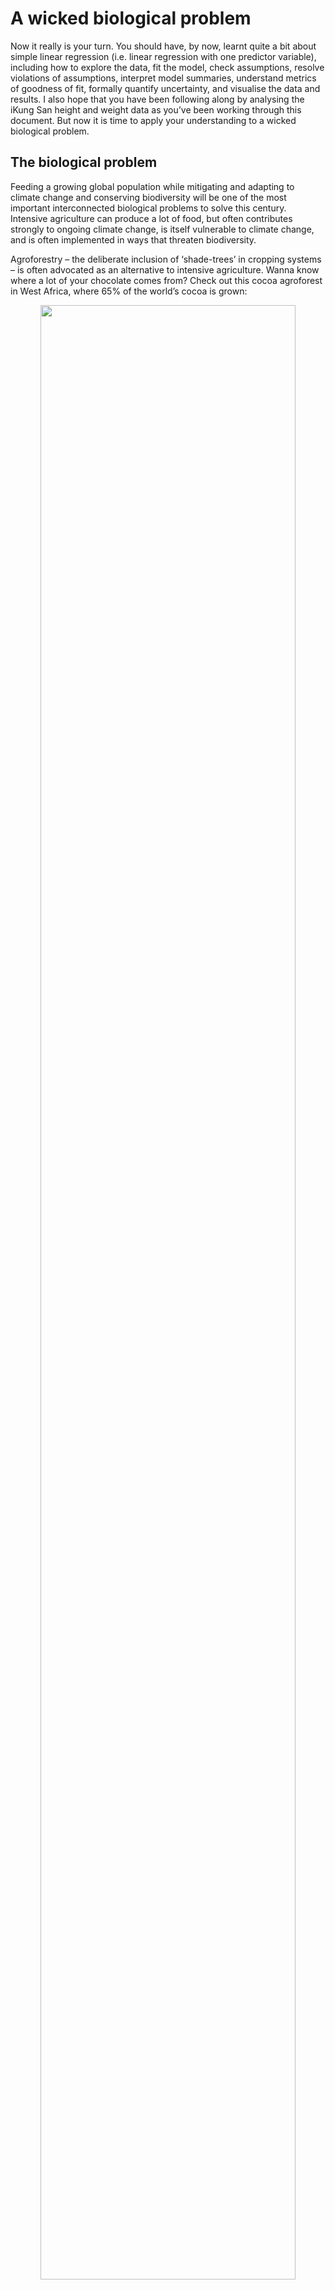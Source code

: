 # A wicked biological problem {#chap7}

Now it really is your turn. You should have, by now, learnt quite a bit about simple linear regression (i.e. linear regression with one predictor variable), including how to explore the data, fit the model, check assumptions, resolve violations of assumptions, interpret model summaries, understand metrics of goodness of fit, formally quantify uncertainty, and visualise the data and results. I also hope that you have been following along by analysing the iKung San height and weight data as you've been working through this document. But now it is time to apply your understanding to a wicked biological problem.

## The biological problem
Feeding a growing global population while mitigating and adapting to climate change and conserving biodiversity will be one of the most important interconnected biological problems to solve this century. Intensive agriculture can produce a lot of food, but often contributes strongly to ongoing climate change, is itself vulnerable to climate change, and is often implemented in ways that threaten biodiversity. 

Agroforestry – the deliberate inclusion of ‘shade-trees’ in cropping systems – is often advocated as an alternative to intensive agriculture. Wanna know where a lot of your chocolate comes from? Check out this cocoa agroforest in West Africa, where 65% of the world's cocoa is grown:

<center>![](pics/P1070137.jpg){width=90%}</center>
\
\
Advocates for agroforests insist that agroforestry will mitigate climate change (by storing more carbon), assist with adaptation to climate change (by reducing temperatures experienced by crops), improve soil fertility and therefore agricultural yield (by increasing soil nitrogen and phosphorous, for example), and increase biodiversity (by providing habitat). However, critics of agroforests note that yields of crops under shade trees will be lower because of competition between shade trees and the primary crop (for light, water, and nutrients), leading to less food per unit area, and thus requiring more land for the same amount of food production (and therefore, more deforestation).

The potential benefits of agroforestry:
<center>![](pics/AgroforestryBenefits.jpg){width=90%}</center>

## Can you solve this problem?
You have the data to test each of these ideas: [Cocoa Agroforestry Data from Ghana](https://drive.google.com/file/d/1nQ-q8El9DjzCY6oYNinxHxYuvWmIW83h/view?usp=sharing){target="_blank"}. And yes - this is real data, and some of the most comprehensive data ever to be collected on this multi-faceted biological problem (the data I have provided is only a subset of the full dataset).

The big questions are how does the cover of shade trees (our predictor variable) affect: a) cocoa yield, b) soil fertility (nitrogen, phosphorous, and soil moisture), c) losses of cocoa yield to disease, d) climate-change adaptation (by reducing daily maximum temperatures experienced by the crop under the shade-tree canopy), e) climate-change mitigation (by sequestering carbon in aboveground storage [i.e. as wood]), and f) biodiversity (in this case, bird species richness). 

All the response variables in the data frame are recorded as the percentage difference from a paired monoculture plot. So, for a given level of shade-tree cover, if the yield is shown as 633, then this is a 633% improvement over an agricultural monoculture. If the value of yield is -13, then this represents 13% less yield in an agroforestry plot compared with a monoculture. Make sense?

Your <span style="color: red;">**Exercise**</span> is to analyse the data using simple linear regression. You will need to fit a separate model for each reponse variable. You should use your growing understanding of the modeling process for each model: 

1. identify your response and predictor variables. 
2. explore your data (graphically is a good place to start). 
3. define a probability distribution that is, at least to a first approximation, likely to describe variation in your response variable (go with a normal distribution for now).
4. mathematically describe a potential relationship between predictor and response. For each model, write this out so you can fully absorb what you are doing when you shift to fitting the model in R. 
5. fit the model in R.
6. plot the model over the fitted observations. To a first approximation, does the model seem like a reasonable description of the data?
7. check model assumptions.
8. if assumptions are violated, do what you need to do to resolve any issues (e.g. refit the model after transforming the data, include extra terms to account for curvature, etc.). Repeat steps 4 to 8 until you are happy that you have 'found' a good model to describe your data. 
9. test hypotheses (assume a null hypothesis of no effect)
10. provide estimates of uncertainty (calculate confidence intervals on the parameters and on the regression line).   
11. plot the data together with the fitted model and confidence intervals. 
12. determine how much variation in your data the model explains.
\
\

Some questions to answer:

1. which (if any) response variables benefit from being transformed to meet model assumptions?
2. which (if any) response variables benefit from the addition of extra terms to describe curvature in the relationship? Can you use ANOVA, comparing nested models to determine if you should keep the polynomial terms?
3. the variation in which response variable is best explained by shade-tree cover? The variation in which response variable is the least well explained by shade-tree cover? (use metrics of goodness of fit).
4. which response variable is least likely to be 'affected by' shade-tree cover? (use hypothesis tests)
\
\

And finally: after completing the full set of analyses, what do you conclude about the effectiveness of agroforests for solving one of the thorniest sets of issues of the 21st century? 









